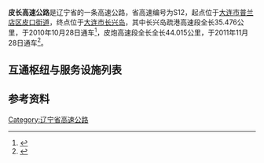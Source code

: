 {{中国高速公路信息框
|省名=Liaoning
|编号=S12
|自定头部=[[File:Liaoning_Expwy_S12_sign_no_name.svg|100px]]
|名称=皮口 - 长兴岛高速公路
|路线简称=皮长
|起点=[[大连市|大连市]][[普兰店区|普兰店区]][[皮口街道|皮口街道]]
|终点=[[长兴岛_(大连)|长兴岛]]
|已通车里程=79.491
|最近通车日期=2011年10月28日
}}
'''皮长高速公路'''是辽宁省的一条高速公路，省高速编号为S12，起点位于[[大连市|大连市]][[普兰店区|普兰店区]][[皮口街道|皮口街道]]，终点位于[[大连市|大连市]][[长兴岛_(大连)|长兴岛]]，其中长兴岛疏港高速段全长35.476公里，于2010年10月28日通车<ref>{{Cite web|title=辽宁长兴岛疏港高速公路通车_财经_腾讯网|url=https://finance.qq.com/a/20101105/002618.htm|accessdate=2021-01-27|work=finance.qq.com|archive-date=2021-01-27|archive-url=https://web.archive.org/web/20210127034025/https://finance.qq.com/a/20101105/002618.htm|dead-url=no}}</ref>，皮炮高速段全长全长44.015公里，于2011年11月28日通车<ref>{{Cite web|title=皮口至炮台高速公路建成通车 -- 辽宁省交通运输厅|url=http://jtt.ln.gov.cn/xw/tpxw/201110/t20111031_2305729.html|accessdate=2021-01-27|work=jtt.ln.gov.cn|archive-date=2021-01-27|archive-url=https://web.archive.org/web/20210127034258/http://jtt.ln.gov.cn/xw/tpxw/201110/t20111031_2305729.html|dead-url=no}}</ref>。

==互通枢纽与服务设施列表==
{{Start expwy exit box|place=1}}
{{Expwy exit item|type=MT|name=皮口西|place=[[大连市|大连市]]<br/>[[普兰店区|普兰店区]]|place rows=7|road connection={{中国国道名|201}}}}
{{Expwy exit item|type=H|name=皮口西|highway connection={{China Expwy Name|G11}}}}
{{Expwy exit item|type=E|name=兴隆堡|road connection={{中国省道名|211|P=辽宁}}}}
{{Expwy exit item|type=E|name=普兰店东|road connection=朝粉线}}
{{Expwy exit item|type=E|name=普兰店|road connection={{中国省道名|212|P=辽宁}}}}
{{Expwy exit item|type=S|name=普兰店}}
{{Expwy exit item|type=E|name=普兰店西|road connection={{中国国道名|202}}}}
{{Expwy exit item|type=H|name=金岛|place=[[大连市|大连市]]<br/>[[金州区|金州区]]|place rows=3|highway connection={{China Expwy Name|G15}}}}
{{Expwy exit item|type=E|name=松木岛|road connection=联谊路<br/>邓陈线}}
{{Expwy exit item|type=E|name=复州湾|road connection=申复线}}
{{Expwy exit item|type=E|name=谢屯|place=[[大连市|大连市]]<br/>[[瓦房店市|瓦房店市]]|place rows=3|road connection=瓦交线}}
{{Expwy exit item|type=E|name=刑屯|road connection=滨海公路}}
{{Expwy exit item|type=MT|name=长兴岛|road connection=滨海公路<br/>景杭路}}
{{End expwy exit box|place=1}}

==参考资料==
{{Reflist}}
{{辽宁省高速公路}}

[[Category:辽宁省高速公路|Category:辽宁省高速公路]]